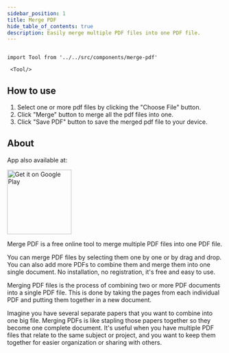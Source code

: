 ```yaml
---
sidebar_position: 1
title: Merge PDF
hide_table_of_contents: true
description: Easily merge multiple PDF files into one PDF file.
---
```


```mdx-code-block

import Tool from '../../src/components/merge-pdf'

 <Tool/>

```

<h2 style={{ color: "#17c964" }}>How to use</h2>

1. Select one or more pdf files by clicking the "Choose File" button.
2. Click "Merge"
   button to merge all the pdf files into one.
3. Click "Save PDF" button to save the
   merged pdf file to your device.

<h2 style={{ color: "#ff4ecd" }}>About</h2>

App also available at:

<a href="https://play.google.com/store/apps/details?id=com.avtoolz.mergepdf&pcampaignid=pcampaignidMKT-Other-global-all-co-prtnr-py-PartBadge-Mar2515-1">
  <img
    alt="Get it on Google Play"
    width="150"
    src="https://play.google.com/intl/en_us/badges/static/images/badges/en_badge_web_generic.png"
  />
</a>

Merge PDF is a free online tool to merge multiple PDF files into one PDF file.

You can merge PDF files by selecting them one by one or by drag and drop. You can also add more PDFs to combine them and merge them into one single document.
No installation, no registration, it's free and easy to use.

Merging PDF files is the process of combining two or more PDF documents into a single PDF file. This is done by taking the pages from each individual PDF and putting them together in a new document.

Imagine you have several separate papers that you want to combine into one big file. Merging PDFs is like stapling those papers together so they become one complete document. It's useful when you have multiple PDF files that relate to the same subject or project, and you want to keep them together for easier organization or sharing with others.
